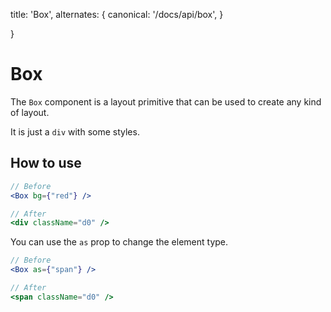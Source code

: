   title: 'Box',
  alternates: {
      canonical: '/docs/api/box',
  }

}

# Box

The `Box` component is a layout primitive that can be used to create any kind of layout.

It is just a `div` with some styles.

## How to use

```jsx
// Before
<Box bg={"red"} />

// After
<div className="d0" />
```

You can use the `as` prop to change the element type.

```jsx
// Before
<Box as={"span"} />

// After
<span className="d0" />
```

